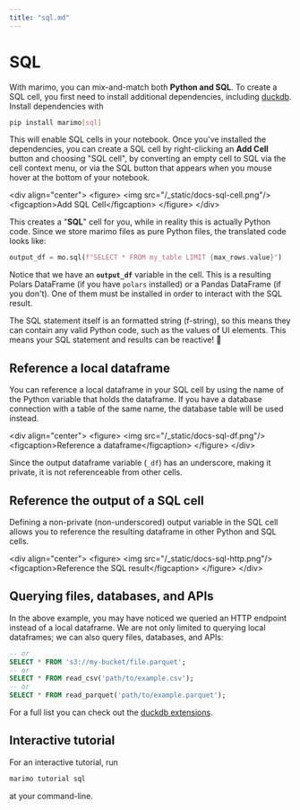 ```yaml
---
title: "sql.md"
---
```


# SQL

With marimo, you can mix-and-match both **Python and SQL**. To create a SQL
cell, you first need to install additional dependencies, including
[duckdb](https://duckdb.org/). Install dependencies with

```bash
pip install marimo[sql]
```

This will enable SQL cells in your notebook. Once you've installed
the dependencies, you can create a SQL cell by right-clicking an **Add Cell**
button and choosing "SQL cell", by converting an empty cell to SQL via the cell
context menu, or via the SQL button that appears when you mouse hover at the
bottom of your notebook.

&lt;div align="center"&gt;
  &lt;figure&gt;
    &lt;img src="/_static/docs-sql-cell.png"/&gt;
    &lt;figcaption&gt;Add SQL Cell&lt;/figcaption&gt;
  &lt;/figure&gt;
&lt;/div&gt;

This creates a "**SQL**" cell for you, while in reality this is actually Python code. Since we store marimo files as pure Python files, the translated code looks like:

```python
output_df = mo.sql(f"SELECT * FROM my_table LIMIT {max_rows.value}")
```

Notice that we have an **`output_df`** variable in the cell. This is a resulting Polars DataFrame (if you have `polars` installed) or a Pandas DataFrame (if you don't). One of them must be installed in order to interact with the SQL result.

The SQL statement itself is an formatted string (f-string), so this means they can contain any valid Python code, such as the values of UI elements. This means your SQL statement and results can be reactive! 🚀

## Reference a local dataframe

You can reference a local dataframe in your SQL cell by using the name of the Python variable that holds the dataframe. If you have a database connection with a table of the same name, the database table will be used instead.

&lt;div align="center"&gt;
  &lt;figure&gt;
    &lt;img src="/_static/docs-sql-df.png"/&gt;
    &lt;figcaption&gt;Reference a dataframe&lt;/figcaption&gt;
  &lt;/figure&gt;
&lt;/div&gt;

Since the output dataframe variable (`_df`) has an underscore, making it private, it is not referenceable from other cells.

## Reference the output of a SQL cell

Defining a non-private (non-underscored) output variable in the SQL cell allows you to reference the resulting dataframe in other Python and SQL cells.

&lt;div align="center"&gt;
  &lt;figure&gt;
    &lt;img src="/_static/docs-sql-http.png"/&gt;
    &lt;figcaption&gt;Reference the SQL result&lt;/figcaption&gt;
  &lt;/figure&gt;
&lt;/div&gt;

## Querying files, databases, and APIs

In the above example, you may have noticed we queried an HTTP endpoint instead of a local dataframe. We are not only limited to querying local dataframes; we can also query files, databases, and APIs:

```sql
-- or
SELECT * FROM 's3://my-bucket/file.parquet';
-- or
SELECT * FROM read_csv('path/to/example.csv');
-- or
SELECT * FROM read_parquet('path/to/example.parquet');
```

For a full list you can check out the [duckdb extensions](https://duckdb.org/docs/extensions/overview).

## Interactive tutorial

For an interactive tutorial, run

```bash
marimo tutorial sql
```

at your command-line.
